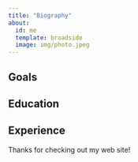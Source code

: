 ```yaml
---
title: "Biography"
about:
  id: me
  template: broadside
  image: img/photo.jpeg
---
```


:::{#me}

## Goals

## Education

## Experience

:::

Thanks for checking out my web site!
